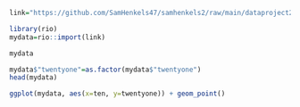 
```r
link="https://github.com/SamHenkels47/samhenkels2/raw/main/dataproject2.xlsx"

library(rio)
mydata=rio::import(link)

mydata
```
```r
mydata$"twentyone"=as.factor(mydata$"twentyone")
head(mydata)
```
```r
ggplot(mydata, aes(x=ten, y=twentyone)) + geom_point()
```
